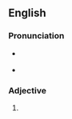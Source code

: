 ==English==

===Pronunciation===
* {{a|GA}} {{IPA|/ˈhɪpɚ/|lang=en}}
* {{a|RP}} {{IPA|/ˈhɪpə/|lang=en}}

===Adjective===
{{head|en|adjective comparative form}}

# {{en-comparative of|hip}}